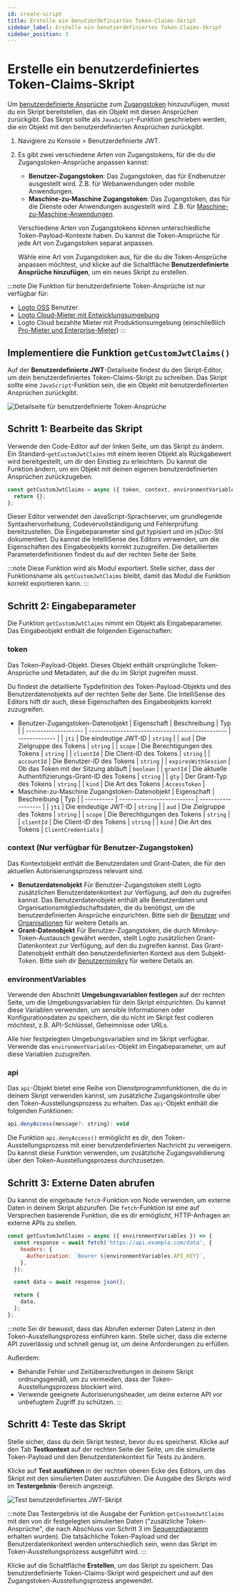 ```yaml
---
id: create-script
title: Erstelle ein benutzerdefiniertes Token-Claims-Skript
sidebar_label: Erstelle ein benutzerdefiniertes Token-Claims-Skript
sidebar_position: 3
---
```


# Erstelle ein benutzerdefiniertes Token-Claims-Skript

Um [benutzerdefinierte Ansprüche](/developers/custom-token-claims) zum [Zugangstoken](https://auth.wiki/access-token) hinzuzufügen, musst du ein Skript bereitstellen, das ein Objekt mit diesen Ansprüchen zurückgibt. Das Skript sollte als `JavaScript`-Funktion geschrieben werden, die ein Objekt mit den benutzerdefinierten Ansprüchen zurückgibt.

1. Navigiere zu <CloudLink to="/customize-jwt">Konsole > Benutzerdefinierte JWT</CloudLink>.
2. Es gibt zwei verschiedene Arten von Zugangstokens, für die du die Zugangstoken-Ansprüche anpassen kannst:

   - **Benutzer-Zugangstoken**: Das Zugangstoken, das für Endbenutzer ausgestellt wird. Z.B. für Webanwendungen oder mobile Anwendungen.
   - **Maschine-zu-Maschine Zugangstoken**: Das Zugangstoken, das für die Dienste oder Anwendungen ausgestellt wird. Z.B. für [Maschine-zu-Maschine-Anwendungen](/quick-starts/m2m).

   Verschiedene Arten von Zugangstokens können unterschiedliche Token-Payload-Kontexte haben. Du kannst die Token-Ansprüche für jede Art von Zugangstoken separat anpassen.

   Wähle eine Art von Zugangstoken aus, für die du die Token-Ansprüche anpassen möchtest, und klicke auf die Schaltfläche **Benutzerdefinierte Ansprüche hinzufügen**, um ein neues Skript zu erstellen.

:::note
Die Funktion für benutzerdefinierte Token-Ansprüche ist nur verfügbar für:

- [Logto OSS](/logto-oss) Benutzer
- [Logto Cloud-Mieter mit Entwicklungsumgebung](/logto-cloud/tenant-settings#development)
- Logto Cloud bezahlte Mieter mit Produktionsumgebung (einschließlich [Pro-Mieter und Enterprise-Mieter](https://logto.io/pricing))
  :::

## Implementiere die Funktion `getCustomJwtClaims()`

Auf der **Benutzerdefinierte JWT**-Detailseite findest du den Skript-Editor, um dein benutzerdefiniertes Token-Claims-Skript zu schreiben. Das Skript sollte eine `JavaScript`-Funktion sein, die ein Objekt mit benutzerdefinierten Ansprüchen zurückgibt.

![Detailseite für benutzerdefinierte Token-Ansprüche](../assets/custom-jwt-detail-page.png)

## Schritt 1: Bearbeite das Skript

Verwende den Code-Editor auf der linken Seite, um das Skript zu ändern. Ein Standard-`getCustomJwtClaims` mit einem leeren Objekt als Rückgabewert wird bereitgestellt, um dir den Einstieg zu erleichtern. Du kannst die Funktion ändern, um ein Objekt mit deinen eigenen benutzerdefinierten Ansprüchen zurückzugeben.

```jsx
const getCustomJwtClaims = async ({ token, context, environmentVariables }) => {
  return {};
};
```

Dieser Editor verwendet den JavaScript-Sprachserver, um grundlegende Syntaxhervorhebung, Codevervollständigung und Fehlerprüfung bereitzustellen. Die Eingabeparameter sind gut typisiert und im jsDoc-Stil dokumentiert. Du kannst die IntelliSense des Editors verwenden, um die Eigenschaften des Eingabeobjekts korrekt zuzugreifen. Die detaillierten Parameterdefinitionen findest du auf der rechten Seite der Seite.

:::note
Diese Funktion wird als Modul exportiert. Stelle sicher, dass der Funktionsname als `getCustomJwtClaims` bleibt, damit das Modul die Funktion korrekt exportieren kann.
:::

## Schritt 2: Eingabeparameter

Die Funktion `getCustomJwtClaims` nimmt ein Objekt als Eingabeparameter. Das Eingabeobjekt enthält die folgenden Eigenschaften:

### token

Das Token-Payload-Objekt. Dieses Objekt enthält ursprüngliche Token-Ansprüche und Metadaten, auf die du im Skript zugreifen musst.

Du findest die detaillierte Typdefinition des Token-Payload-Objekts und des Benutzerdatenobjekts auf der rechten Seite der Seite. Die IntelliSense des Editors hilft dir auch, diese Eigenschaften des Eingabeobjekts korrekt zuzugreifen.

- Benutzer-Zugangstoken-Datenobjekt
  | Eigenschaft | Beschreibung | Typ |
  | -------------------- | ------------------------------------------------ | ------------- |
  | `jti` | Die eindeutige JWT-ID | `string` |
  | `aud` | Die Zielgruppe des Tokens | `string` |
  | `scope` | Die Berechtigungen des Tokens | `string` |
  | `clientId` | Die Client-ID des Tokens | `string` |
  | `accountId` | Die Benutzer-ID des Tokens | `string` |
  | `expiresWithSession` | Ob das Token mit der Sitzung abläuft | `boolean` |
  | `grantId` | Die aktuelle Authentifizierungs-Grant-ID des Tokens | `string` |
  | `gty` | Der Grant-Typ des Tokens | `string` |
  | `kind` | Die Art des Tokens | `AccessToken` |
- Maschine-zu-Maschine Zugangstoken-Datenobjekt
  | Eigenschaft | Beschreibung | Typ |
  | ---------- | -------------------------- | ------------------- |
  | `jti` | Die eindeutige JWT-ID | `string` |
  | `aud` | Die Zielgruppe des Tokens | `string` |
  | `scope` | Die Berechtigungen des Tokens | `string` |
  | `clientId` | Die Client-ID des Tokens | `string` |
  | `kind` | Die Art des Tokens | `ClientCredentials` |

### context (Nur verfügbar für Benutzer-Zugangstoken)

Das Kontextobjekt enthält die Benutzerdaten und Grant-Daten, die für den aktuellen Autorisierungsprozess relevant sind.

- **Benutzerdatenobjekt**
  Für Benutzer-Zugangstoken stellt Logto zusätzlichen Benutzerdatenkontext zur Verfügung, auf den du zugreifen kannst. Das Benutzerdatenobjekt enthält alle Benutzerdaten und Organisationsmitgliedschaftsdaten, die du benötigst, um die benutzerdefinierten Ansprüche einzurichten. Bitte sieh dir [Benutzer](/user-management/user-data) und [Organisationen](/organizations/organization-data) für weitere Details an.
- **Grant-Datenobjekt**
  Für Benutzer-Zugangstoken, die durch Mimikry-Token-Austausch gewährt werden, stellt Logto zusätzlichen Grant-Datenkontext zur Verfügung, auf den du zugreifen kannst. Das Grant-Datenobjekt enthält den benutzerdefinierten Kontext aus dem Subjekt-Token. Bitte sieh dir [Benutzermimikry](/developers/user-impersonation) für weitere Details an.

### environmentVariables

Verwende den Abschnitt **Umgebungsvariablen festlegen** auf der rechten Seite, um die Umgebungsvariablen für dein Skript einzurichten. Du kannst diese Variablen verwenden, um sensible Informationen oder Konfigurationsdaten zu speichern, die du nicht im Skript fest codieren möchtest, z.B. API-Schlüssel, Geheimnisse oder URLs.

Alle hier festgelegten Umgebungsvariablen sind im Skript verfügbar. Verwende das `environmentVariables`-Objekt im Eingabeparameter, um auf diese Variablen zuzugreifen.

### api

Das `api`-Objekt bietet eine Reihe von Dienstprogrammfunktionen, die du in deinem Skript verwenden kannst, um zusätzliche Zugangskontrolle über den Token-Ausstellungsprozess zu erhalten. Das `api`-Objekt enthält die folgenden Funktionen:

```jsx
api.denyAccess(message?: string): void
```

Die Funktion `api.denyAccess()` ermöglicht es dir, den Token-Ausstellungsprozess mit einer benutzerdefinierten Nachricht zu verweigern. Du kannst diese Funktion verwenden, um zusätzliche Zugangsvalidierung über den Token-Ausstellungsprozess durchzusetzen.

## Schritt 3: Externe Daten abrufen

Du kannst die eingebaute `fetch`-Funktion von Node verwenden, um externe Daten in deinem Skript abzurufen. Die `fetch`-Funktion ist eine auf Versprechen basierende Funktion, die es dir ermöglicht, HTTP-Anfragen an externe APIs zu stellen.

```jsx
const getCustomJwtClaims = async ({ environmentVariables }) => {
  const response = await fetch('https://api.example.com/data', {
    headers: {
      Authorization: `Bearer ${environmentVariables.API_KEY}`,
    },
  });

  const data = await response.json();

  return {
    data,
  };
};
```

:::note
Sei dir bewusst, dass das Abrufen externer Daten Latenz in den Token-Ausstellungsprozess einführen kann. Stelle sicher, dass die externe API zuverlässig und schnell genug ist, um deine Anforderungen zu erfüllen.

Außerdem:

- Behandle Fehler und Zeitüberschreitungen in deinem Skript ordnungsgemäß, um zu vermeiden, dass der Token-Ausstellungsprozess blockiert wird.
- Verwende geeignete Autorisierungsheader, um deine externe API vor unbefugtem Zugriff zu schützen.
  :::

## Schritt 4: Teste das Skript

Stelle sicher, dass du dein Skript testest, bevor du es speicherst. Klicke auf den Tab **Testkontext** auf der rechten Seite der Seite, um die simulierte Token-Payload und den Benutzerdatenkontext für Tests zu ändern.

Klicke auf **Test ausführen** in der rechten oberen Ecke des Editors, um das Skript mit den simulierten Daten auszuführen. Die Ausgabe des Skripts wird im **Testergebnis**-Bereich angezeigt.

![Test benutzerdefiniertes JWT-Skript](../assets/test-custom-jwt-script.png)

:::note
Das Testergebnis ist die Ausgabe der Funktion `getCustomJwtClaims` mit den von dir festgelegten simulierten Daten ("zusätzliche Token-Ansprüche", die nach Abschluss von Schritt 3 im [Sequenzdiagramm](/developers/custom-token-claims/#how-do-custom-token-claims-work) erhalten wurden). Die tatsächliche Token-Payload und der Benutzerdatenkontext werden unterschiedlich sein, wenn das Skript im Token-Ausstellungsprozess ausgeführt wird.
:::

Klicke auf die Schaltfläche **Erstellen**, um das Skript zu speichern. Das benutzerdefinierte Token-Claims-Skript wird gespeichert und auf den Zugangstoken-Ausstellungsprozess angewendet.
